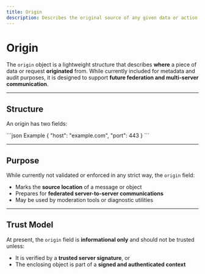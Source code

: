 ```yaml
---
title: Origin
description: Describes the original source of any given data or action.
---
```



# Origin

The `origin` object is a lightweight structure that describes **where** a piece of data or request **originated** from. While currently included for metadata and audit purposes, it is designed to support **future federation and multi-server communication**.

---

## Structure

An origin has two fields:

<SchemaExample path="/origin.json">
```json Example
{
    "host": "example.com",
    "port": 443
}
```
</SchemaExample>

---

## Purpose

While currently not validated or enforced in any strict way, the `origin` field:

- Marks the **source location** of a message or object
- Prepares for **federated server-to-server communications**
- May be used by moderation tools or diagnostic utilities

---

## Trust Model

At present, the `origin` field is **informational only** and should not be trusted unless:

- It is verified by a **trusted server signature**, or
- The enclosing object is part of a **signed and authenticated context**
